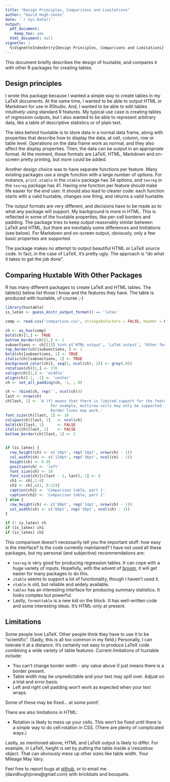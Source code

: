 ```yaml
---
title: "Design Principles, Comparisons and Limitations"
author: "David Hugh-Jones"
date: '`r Sys.Date()`'
output:
  pdf_document:
    keep_tex: yes
  html_document: null
vignette: |
  %\VignetteIndexEntry{Design Principles, Comparisons and Limitations} %\VignetteEngine{knitr::rmarkdown} \usepackage[utf8]{inputenc}
---
```



This document briefly describes the design of huxtable, and compares it with other R packages for creating
tables.

## Design principles

I wrote this package because I wanted a simple way to create tables in my LaTeX documents. At the same time,
I wanted to be able to output HTML or Markdown for use in RStudio. And, I wanted to be able to edit tables
intuitively using standard R features. My typical use case is creating tables of regression outputs, but
I also wanted to be able to represent arbitrary data, like a table of descriptive statistics or of plain text.

The idea behind huxtable is to store data in a normal data frame, along with properties that describe how
to display the data, at cell, column, row or table level. Operations on the data frame work as normal, and
they also affect the display properties. Then, the data can be output in an appropriate format. At the moment,
those formats are LaTeX, HTML, Markdown and on-screen pretty printing, but more could be added.

Another design choice was to have separate functions per feature. Many existing packages use a single 
function with a large number of options. For instance, `print.xtable` in the `xtable` package 
has 34 options, and `texreg` in the `texreg` package has 41. Having one function per feature should
make life easier for the end user. It should also lead to clearer code: each function starts with a valid
huxtable, changes one thing, and returns a valid huxtable.

The output formats are very different, and decisions have to be made as to what any package will support.
My background is more in HTML. This is reflected in some of the huxtable properties, like per-cell borders
and padding. The package tries to keep output reasonably similar between LaTeX and HTML, but there are
inevitably some differences and limitations (see below). For Markdown and on-screen output, obviously, only a
few basic properties are supported.

The package makes no attempt to output beautiful HTML or LaTeX source code. In fact, in the case of LaTeX, it's
pretty ugly. The approach is "do what it takes to get the job done".

## Comparing Huxtable With Other Packages

R has many different packages to create LaTeX and HTML tables. The table(s) below list those I know and the features
they have. The table is produced with huxtable, of course ;-)

```r

library(huxtable)
is_latex <- guess_knitr_output_format() == 'latex'

comp <- read.csv('comparison.csv', stringsAsFactors = FALSE, header = FALSE)

ch <- as_hux(comp)
bold(ch)[1,] <- TRUE
bottom_border(ch)[1,] <- 1
subsections <- ch[[1]] %in% c('HTML output', 'LaTeX output', 'Other features', 'Other formats', 'Notes')
top_border(ch)[subsections, ] <- 1
bold(ch)[subsections, 1] <- TRUE
italic(ch)[subsections, 1] <- TRUE
background_color(ch)[, seq(3, ncol(ch), 2)] <- grey(.95)
rotation(ch)[1,] <- 270
valign(ch)[1,] <- 'middle'
align(ch)[-1, -1] <- 'center'
ch <- set_all_padding(ch, -1, , 0)

ch <- rbind(ch, rep('', ncol(ch)))
last <- nrow(ch)
ch[last, 1] <- 'A (Y) means that there is limited support for the feature. 
                    For example, multirow cells may only be supported in headers, or only horizontal
                    border lines may work.'
font_size(ch)[last, 1] <- 10
colspan(ch)[last, 1]   <- ncol(ch)
bold(ch)[last, 1]      <- FALSE
italic(ch)[last, 1]    <- FALSE
bottom_border(ch)[last, 1] <- 2


if (is_latex) {
  row_height(ch) <- c('20pt', rep('10pt', nrow(ch) - 1))
  col_width(ch) <- c('120pt', rep('36pt', ncol(ch) - 1))
  height(ch) <- 0.95 
  position(ch) <- 'left'
  font_size(ch) <- 10
  font_size(ch)[c(last - 1, last), 1] <- 8
  ch1 <- ch[,1:8]
  ch2 <- ch[,c(1, 9:15)]
  caption(ch1) <- 'Comparison table, part 1'
  caption(ch2) <- 'Comparison table, part 2'
} else {
  row_height(ch) <- c('80pt', rep('14pt', nrow(ch) - 1))
  col_width(ch) <- c('60pt', rep('20pt', ncol(ch) - 1))
}

if (! is_latex) ch
if (is_latex) ch1
if (is_latex) ch2

```



This comparison doesn't necessarily tell you the important stuff: how easy is the interface? Is the code
currently maintained? I have not used all these packages, but my personal (and subjective) recommendations are:

* `texreg` is very good for producing regression tables. It can cope with a huge variety of inputs.
  Hopefully, with the advent of [broom](https://CRAN.R-project.org/package=broom), 
  it will get easier for many packages to do this.
* `ztable` seems to support a lot of functionality, though I haven't used it.
* `xtable` is old, but reliable and widely available.
* `tables` has an interesting interface for producing summary statistics. It looks complex but powerful.
* Lastly, `formattable` is a new kid on the block. It has well-written code and some interesting ideas. It's HTML-only at present.

## Limitations

Some people love LaTeX. Other people think they have to use it to be "scientific". (Sadly,
this is all too common in my field.) Personally, I can tolerate it at a distance. It's certainly not
easy to produce LaTeX code combining a wide variety of table features. Current limitations of huxtable include:

* You can't change border width - any value above 0 just means there is a border present.
* Table width may be unpredictable and your text may spill over. Adjust on a trial and error basis.
* Left and right cell padding won't work as expected when your text wraps. 

Some of these may be fixed... at some point!

There are also limitations in HTML:

* Rotation is likely to mess up your cells. This won't be fixed until there is a *simple* way to do cell
  rotation in CSS. (There are plenty of complicated ways.)

Lastly, as mentioned above, HTML and LaTeX output is likely to differ. For example, in LaTeX, height is
set by putting the table inside a \\resizebox object. That can obviously mess up other sizes like table width.
Your Mileage May Vary.

Feel free to report bugs at [github](https://github.com/hughjonesd/huxtable/issues), or to email me  (davidhughjones@gmail.com) with brickbats and bouquets.
